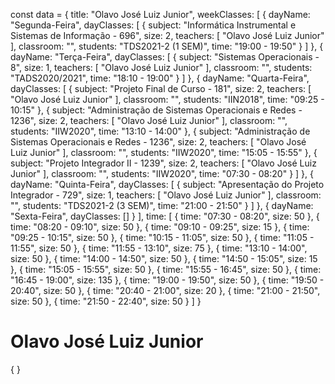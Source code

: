 const data = {
  title: "Olavo José Luiz Junior",
  weekClasses: [
    {
      dayName: "Segunda-Feira",
      dayClasses: [
        {
          subject: "Informática Instrumental e Sistemas de Informação - 696",
          size: 2,
          teachers: [
            "Olavo José Luiz Junior"
          ],
          classroom: "",
          students: "TDS2021-2 (1 SEM)",
          time: "19:00 - 19:50"
        }
      ]
    },
    {
      dayName: "Terça-Feira",
      dayClasses: [
        {
          subject: "Sistemas Operacionais - 8",
          size: 1,
          teachers: [
            "Olavo José Luiz Junior"
          ],
          classroom: "",
          students: "TADS2020/2021",
          time: "18:10 - 19:00"
        }
      ]
    },
    {
      dayName: "Quarta-Feira",
      dayClasses: [
        {
          subject: "Projeto Final de Curso - 181",
          size: 2,
          teachers: [
            "Olavo José Luiz Junior"
          ],
          classroom: "",
          students: "IIN2018",
          time: "09:25 - 10:15"
        },
        {
          subject: "Administração de Sistemas Operacionais e Redes - 1236",
          size: 2,
          teachers: [
            "Olavo José Luiz Junior"
          ],
          classroom: "",
          students: "IIW2020",
          time: "13:10 - 14:00"
        },
        {
          subject: "Administração de Sistemas Operacionais e Redes - 1236",
          size: 2,
          teachers: [
            "Olavo José Luiz Junior"
          ],
          classroom: "",
          students: "IIW2020",
          time: "15:05 - 15:55"
        },
        {
          subject: "Projeto Integrador II - 1239",
          size: 2,
          teachers: [
            "Olavo José Luiz Junior"
          ],
          classroom: "",
          students: "IIW2020",
          time: "07:30 - 08:20"
        }
      ]
    },
    {
      dayName: "Quinta-Feira",
      dayClasses: [
        {
          subject: "Apresentação do Projeto Integrador - 729",
          size: 1,
          teachers: [
            "Olavo José Luiz Junior"
          ],
          classroom: "",
          students: "TDS2021-2 (3 SEM)",
          time: "21:00 - 21:50"
        }
      ]
    },
    {
      dayName: "Sexta-Feira",
      dayClasses: []
    }
  ],
  time: [
    {
      time: "07:30 - 08:20",
      size: 50
    },
    {
      time: "08:20 - 09:10",
      size: 50
    },
    {
      time: "09:10 - 09:25",
      size: 15
    },
    {
      time: "09:25 - 10:15",
      size: 50
    },
    {
      time: "10:15 - 11:05",
      size: 50
    },
    {
      time: "11:05 - 11:55",
      size: 50
    },
    {
      time: "11:55 - 13:10",
      size: 75
    },
    {
      time: "13:10 - 14:00",
      size: 50
    },
    {
      time: "14:00 - 14:50",
      size: 50
    },
    {
      time: "14:50 - 15:05",
      size: 15
    },
    {
      time: "15:05 - 15:55",
      size: 50
    },
    {
      time: "15:55 - 16:45",
      size: 50
    },
    {
      time: "16:45 - 19:00",
      size: 135
    },
    {
      time: "19:00 - 19:50",
      size: 50
    },
    {
      time: "19:50 - 20:40",
      size: 50
    },
    {
      time: "20:40 - 21:00",
      size: 20
    },
    {
      time: "21:00 - 21:50",
      size: 50
    },
    {
      time: "21:50 - 22:40",
      size: 50
    }
  ]
}

# Olavo José Luiz Junior

<div>
    {
        <Grid
            title={data.title} 
            weekClasses={data.weekClasses} 
            time={data.time}
        />
    }
</div>